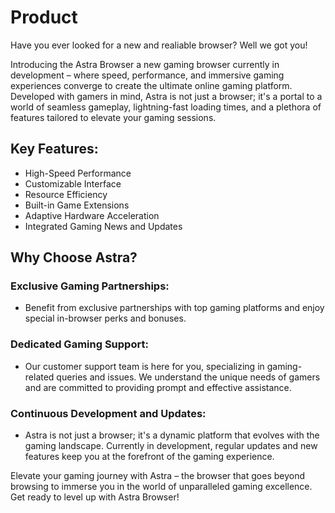 # Product

Have you ever looked for a new and realiable browser? Well we got you!

Introducing the Astra Browser a new gaming browser currently in development – where speed, performance, and immersive gaming experiences converge to create the ultimate online gaming platform. Developed with gamers in mind, Astra is not just a browser; it's a portal to a world of seamless gameplay, lightning-fast loading times, and a plethora of features tailored to elevate your gaming sessions.

## Key Features: 

- High-Speed Performance
- Customizable Interface
- Resource Efficiency
- Built-in Game Extensions
- Adaptive Hardware Acceleration
- Integrated Gaming News and Updates

## Why Choose Astra? 

### Exclusive Gaming Partnerships:

- Benefit from exclusive partnerships with top gaming platforms and enjoy special in-browser perks and bonuses.

### Dedicated Gaming Support:

- Our customer support team is here for you, specializing in gaming-related queries and issues. We understand the unique needs of gamers and are committed to providing prompt and effective assistance.

### Continuous Development and Updates:

- Astra is not just a browser; it's a dynamic platform that evolves with the gaming landscape. Currently in development, regular updates and new features keep you at the forefront of the gaming experience.

Elevate your gaming journey with Astra – the browser that goes beyond browsing to immerse you in the world of unparalleled gaming excellence. Get ready to level up with Astra Browser!
